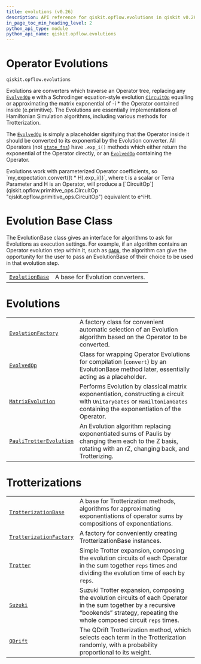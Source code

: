 ```yaml
---
title: evolutions (v0.26)
description: API reference for qiskit.opflow.evolutions in qiskit v0.26
in_page_toc_min_heading_level: 2
python_api_type: module
python_api_name: qiskit.opflow.evolutions
---
```


<span id="module-qiskit.opflow.evolutions" />

<span id="qiskit-opflow-evolutions" />

<span id="operator-evolutions-qiskit-opflow-evolutions" />

# Operator Evolutions

`qiskit.opflow.evolutions`

Evolutions are converters which traverse an Operator tree, replacing any [`EvolvedOp`](qiskit.opflow.evolutions.EvolvedOp "qiskit.opflow.evolutions.EvolvedOp") e with a Schrodinger equation-style evolution [`CircuitOp`](qiskit.opflow.primitive_ops.CircuitOp "qiskit.opflow.primitive_ops.CircuitOp") equalling or approximating the matrix exponential of -i \* the Operator contained inside (e.primitive). The Evolutions are essentially implementations of Hamiltonian Simulation algorithms, including various methods for Trotterization.

The [`EvolvedOp`](qiskit.opflow.evolutions.EvolvedOp "qiskit.opflow.evolutions.EvolvedOp") is simply a placeholder signifying that the Operator inside it should be converted to its exponential by the Evolution converter. All Operators (not [`state_fns`](qiskit.opflow.state_fns#module-qiskit.opflow.state_fns "qiskit.opflow.state_fns")) have `.exp_i()` methods which either return the exponential of the Operator directly, or an [`EvolvedOp`](qiskit.opflow.evolutions.EvolvedOp "qiskit.opflow.evolutions.EvolvedOp") containing the Operator.

<Admonition title="Note" type="note">
  Evolutions work with parameterized Operator coefficients, so `my_expectation.convert((t * H).exp_i())`, where t is a scalar or Terra Parameter and H is an Operator, will produce a [`CircuitOp`](qiskit.opflow.primitive_ops.CircuitOp "qiskit.opflow.primitive_ops.CircuitOp") equivalent to e^iHt.
</Admonition>

# Evolution Base Class

The EvolutionBase class gives an interface for algorithms to ask for Evolutions as execution settings. For example, if an algorithm contains an Operator evolution step within it, such as [`QAOA`](qiskit.algorithms.QAOA "qiskit.algorithms.QAOA"), the algorithm can give the opportunity for the user to pass an EvolutionBase of their choice to be used in that evolution step.

|                                                                                                    |                                  |
| -------------------------------------------------------------------------------------------------- | -------------------------------- |
| [`EvolutionBase`](qiskit.opflow.evolutions.EvolutionBase "qiskit.opflow.evolutions.EvolutionBase") | A base for Evolution converters. |

# Evolutions

|                                                                                                                            |                                                                                                                                                                        |
| -------------------------------------------------------------------------------------------------------------------------- | ---------------------------------------------------------------------------------------------------------------------------------------------------------------------- |
| [`EvolutionFactory`](qiskit.opflow.evolutions.EvolutionFactory "qiskit.opflow.evolutions.EvolutionFactory")                | A factory class for convenient automatic selection of an Evolution algorithm based on the Operator to be converted.                                                    |
| [`EvolvedOp`](qiskit.opflow.evolutions.EvolvedOp "qiskit.opflow.evolutions.EvolvedOp")                                     | Class for wrapping Operator Evolutions for compilation (`convert`) by an EvolutionBase method later, essentially acting as a placeholder.                              |
| [`MatrixEvolution`](qiskit.opflow.evolutions.MatrixEvolution "qiskit.opflow.evolutions.MatrixEvolution")                   | Performs Evolution by classical matrix exponentiation, constructing a circuit with `UnitaryGates` or `HamiltonianGates` containing the exponentiation of the Operator. |
| [`PauliTrotterEvolution`](qiskit.opflow.evolutions.PauliTrotterEvolution "qiskit.opflow.evolutions.PauliTrotterEvolution") | An Evolution algorithm replacing exponentiated sums of Paulis by changing them each to the Z basis, rotating with an rZ, changing back, and Trotterizing.              |

# Trotterizations

|                                                                                                                            |                                                                                                                                                                                        |
| -------------------------------------------------------------------------------------------------------------------------- | -------------------------------------------------------------------------------------------------------------------------------------------------------------------------------------- |
| [`TrotterizationBase`](qiskit.opflow.evolutions.TrotterizationBase "qiskit.opflow.evolutions.TrotterizationBase")          | A base for Trotterization methods, algorithms for approximating exponentiations of operator sums by compositions of exponentiations.                                                   |
| [`TrotterizationFactory`](qiskit.opflow.evolutions.TrotterizationFactory "qiskit.opflow.evolutions.TrotterizationFactory") | A factory for conveniently creating TrotterizationBase instances.                                                                                                                      |
| [`Trotter`](qiskit.opflow.evolutions.Trotter "qiskit.opflow.evolutions.Trotter")                                           | Simple Trotter expansion, composing the evolution circuits of each Operator in the sum together `reps` times and dividing the evolution time of each by `reps`.                        |
| [`Suzuki`](qiskit.opflow.evolutions.Suzuki "qiskit.opflow.evolutions.Suzuki")                                              | Suzuki Trotter expansion, composing the evolution circuits of each Operator in the sum together by a recursive “bookends” strategy, repeating the whole composed circuit `reps` times. |
| [`QDrift`](qiskit.opflow.evolutions.QDrift "qiskit.opflow.evolutions.QDrift")                                              | The QDrift Trotterization method, which selects each term in the Trotterization randomly, with a probability proportional to its weight.                                          |

